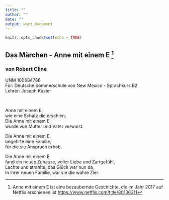 ```yaml
---
title: ""
author: ""
date: ""
output: word_document
---
```


```r
knitr::opts_chunk$set(echo = TRUE)
```

## Das Märchen - Anne mit einem E ^[Anne mit einem E ist eine bezaubernde Geschichte, die im Jahr 2017 auf Netflix erschienen ist <https://www.netflix.com/title/80136311>]  
### von Robert Cline
UNM 100684786  
F&uuml;r:  Deutsche Sommerschule von New Mexico - Sprachkurs B2    
Lehrer:  Joseph Kuster  

<br>  

Anne mit einem E,  
wie eine Schatz die erschien;  
Die Anne mit einem E,  
wurde von Mutter und Vater verwaist. 

Die Anne mit einem E,  
begehrte eine Familie,  
f&uuml;r die sie Anspruch erhob. 

Die Anne mit einem E   
fand ein neues Zuhause, voller Liebe und Zartgefühl,   
Lachte und strahlte, das Glück war nun da,   
In ihrer neuen Familie, war sie die wahre Zier.   


